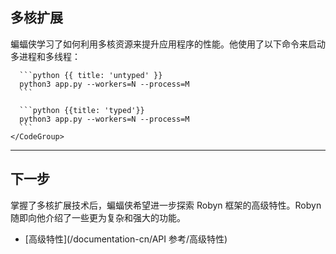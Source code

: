 ## 多核扩展

蝙蝠侠学习了如何利用多核资源来提升应用程序的性能。他使用了以下命令来启动多进程和多线程：

<Row>
  <Col>
  </Col>
  <Col sticky>
    <CodeGroup title="Request">

      ```python {{ title: 'untyped' }}
      python3 app.py --workers=N --process=M
      ```

      ```python {{title: 'typed'}}
      python3 app.py --workers=N --process=M
      ```
    </CodeGroup>

  </Col>
</Row>

---

## 下一步

掌握了多核扩展技术后，蝙蝠侠希望进一步探索 Robyn 框架的高级特性。Robyn 随即向他介绍了一些更为复杂和强大的功能。

- [高级特性](/documentation-cn/API 参考/高级特性)
